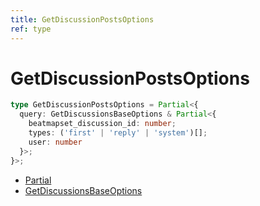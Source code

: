 ```yaml
---
title: GetDiscussionPostsOptions
ref: type
---
```


# GetDiscussionPostsOptions

```ts
type GetDiscussionPostsOptions = Partial<{
  query: GetDiscussionsBaseOptions & Partial<{
    beatmapset_discussion_id: number;
    types: ('first' | 'reply' | 'system')[];
    user: number
  }>;
}>;
```

- [Partial](https://www.typescriptlang.org/docs/handbook/utility-types.html#partialtype)
- [GetDiscussionsBaseOptions](/references/get-dicussions-base-options)
